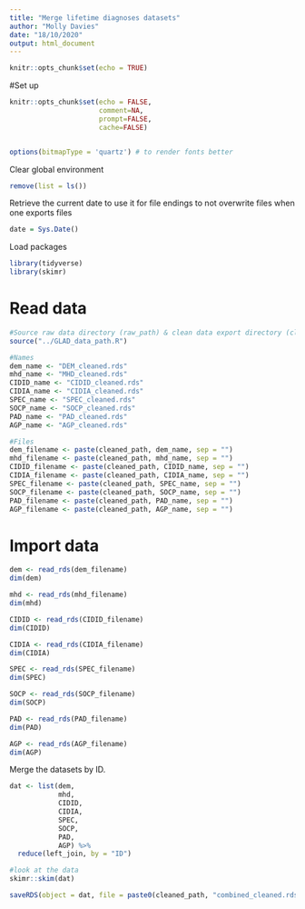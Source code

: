 ```yaml
---
title: "Merge lifetime diagnoses datasets"
author: "Molly Davies"
date: "18/10/2020"
output: html_document
---
```


```r
knitr::opts_chunk$set(echo = TRUE)
```

#Set up
```r
knitr::opts_chunk$set(echo = FALSE,
                      comment=NA,
                      prompt=FALSE,
                      cache=FALSE)


options(bitmapType = 'quartz') # to render fonts better
```

Clear global environment
```r
remove(list = ls())
```

Retrieve the current date to use it for file endings to not overwrite files when one exports files
```r
date = Sys.Date()
```


Load packages
```r
library(tidyverse)
library(skimr)
```

# Read data

```r
#Source raw data directory (raw_path) & clean data export directory (cleaned_path)
source("../GLAD_data_path.R")
```

```r
#Names
dem_name <- "DEM_cleaned.rds"
mhd_name <- "MHD_cleaned.rds"
CIDID_name <- "CIDID_cleaned.rds"
CIDIA_name <- "CIDIA_cleaned.rds"
SPEC_name <- "SPEC_cleaned.rds"
SOCP_name <- "SOCP_cleaned.rds"
PAD_name <- "PAD_cleaned.rds"
AGP_name <- "AGP_cleaned.rds"

#Files
dem_filename <- paste(cleaned_path, dem_name, sep = "")
mhd_filename <- paste(cleaned_path, mhd_name, sep = "")
CIDID_filename <- paste(cleaned_path, CIDID_name, sep = "")
CIDIA_filename <- paste(cleaned_path, CIDIA_name, sep = "")
SPEC_filename <- paste(cleaned_path, SPEC_name, sep = "")
SOCP_filename <- paste(cleaned_path, SOCP_name, sep = "")
PAD_filename <- paste(cleaned_path, PAD_name, sep = "")
AGP_filename <- paste(cleaned_path, AGP_name, sep = "")

```

# Import data
```r
dem <- read_rds(dem_filename)
dim(dem)

mhd <- read_rds(mhd_filename)
dim(mhd)

CIDID <- read_rds(CIDID_filename)
dim(CIDID)

CIDIA <- read_rds(CIDIA_filename)
dim(CIDIA)

SPEC <- read_rds(SPEC_filename)
dim(SPEC)

SOCP <- read_rds(SOCP_filename)
dim(SOCP)

PAD <- read_rds(PAD_filename)
dim(PAD)

AGP <- read_rds(AGP_filename)
dim(AGP)
```

Merge the datasets by ID.
```r
dat <- list(dem,
            mhd,
            CIDID,
            CIDIA,
            SPEC,
            SOCP,
            PAD,
            AGP) %>% 
  reduce(left_join, by = "ID")
```

```r
#look at the data
skimr::skim(dat)
```

```r
saveRDS(object = dat, file = paste0(cleaned_path, "combined_cleaned.rds"))
```


